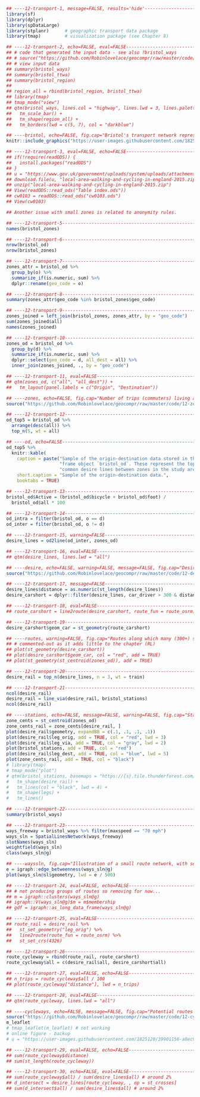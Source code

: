 ```r
## ----12-transport-1, message=FALSE, results='hide'-----------------------
library(sf)
library(dplyr)
library(spDataLarge)
library(stplanr)      # geographic transport data package
library(tmap)         # visualization package (see Chapter 8)

## ----12-transport-2, echo=FALSE, eval=FALSE------------------------------
## # code that generated the input data - see also ?bristol_ways
## # source("https://github.com/Robinlovelace/geocompr/raw/master/code/12-transport-data-gen.R")
## # view input data
## summary(bristol_ways)
## summary(bristol_ttwa)
## summary(bristol_region)
## 
## region_all = rbind(bristol_region, bristol_ttwa)
## library(tmap)
## tmap_mode("view")
## qtm(bristol_ways, lines.col = "highway", lines.lwd = 3, lines.palette = c("green", "black", "red")) +
##   tm_scale_bar() +
##   tm_shape(region_all) +
##   tm_borders(lwd = c(5, 7), col = "darkblue")

## ----bristol, echo=FALSE, fig.cap="Bristol's transport network represented by colored lines for active (green), public (railways, black) and private motor (red) modes of travel. Blue border lines represent the inner city boundary and the larger Travel To Work Area (TTWA).", fig.scap="Bristol's transport network."----
knitr::include_graphics("https://user-images.githubusercontent.com/1825120/34452756-985267de-ed3e-11e7-9f59-fda1f3852253.png")

## ----12-transport-3, eval=FALSE, echo=FALSE------------------------------
## if(!require(readODS)) {
##   install.packages("readODS")
## }
## u = "https://www.gov.uk/government/uploads/system/uploads/attachment_data/file/536823/local-area-walking-and-cycling-in-england-2015.zip"
## download.file(u, "local-area-walking-and-cycling-in-england-2015.zip")
## unzip("local-area-walking-and-cycling-in-england-2015.zip")
## View(readODS::read_ods("Table index.ods"))
## cw0103 = readODS::read_ods("cw0103.ods")
## View(cw0103)

## Another issue with small zones is related to anonymity rules.

## ----12-transport-5------------------------------------------------------
names(bristol_zones)

## ----12-transport-6------------------------------------------------------
nrow(bristol_od)
nrow(bristol_zones)

## ----12-transport-7------------------------------------------------------
zones_attr = bristol_od %>% 
  group_by(o) %>% 
  summarize_if(is.numeric, sum) %>% 
  dplyr::rename(geo_code = o)

## ----12-transport-8------------------------------------------------------
summary(zones_attr$geo_code %in% bristol_zones$geo_code)

## ----12-transport-9------------------------------------------------------
zones_joined = left_join(bristol_zones, zones_attr, by = "geo_code")
sum(zones_joined$all)
names(zones_joined)

## ----12-transport-10-----------------------------------------------------
zones_od = bristol_od %>% 
  group_by(d) %>% 
  summarize_if(is.numeric, sum) %>% 
  dplyr::select(geo_code = d, all_dest = all) %>% 
  inner_join(zones_joined, ., by = "geo_code")

## ----12-transport-11, eval=FALSE-----------------------------------------
## qtm(zones_od, c("all", "all_dest")) +
##   tm_layout(panel.labels = c("Origin", "Destination"))

## ----zones, echo=FALSE, fig.cap="Number of trips (commuters) living and working in the region. The left map shows zone of origin of commute trips; the right map shows zone of destination (generated by the script 12-zones.R).", message=FALSE, fig.scap="Number of trips (commuters) living and working in the region."----
source("https://github.com/Robinlovelace/geocompr/raw/master/code/12-zones.R", print.eval = TRUE)

## ----12-transport-12-----------------------------------------------------
od_top5 = bristol_od %>% 
  arrange(desc(all)) %>% 
  top_n(5, wt = all)

## ----od, echo=FALSE------------------------------------------------------
od_top5 %>% 
  knitr::kable(
    caption = paste("Sample of the origin-destination data stored in the data",
                    "frame object `bristol_od`. These represent the top 5 most", 
                    "common desire lines between zones in the study area."),
    short.caption = "Sample of the origin-destination data.",
    booktabs = TRUE)

## ----12-transport-13-----------------------------------------------------
bristol_od$Active = (bristol_od$bicycle + bristol_od$foot) /
  bristol_od$all * 100

## ----12-transport-14-----------------------------------------------------
od_intra = filter(bristol_od, o == d)
od_inter = filter(bristol_od, o != d)

## ----12-transport-15, warning=FALSE--------------------------------------
desire_lines = od2line(od_inter, zones_od)

## ----12-transport-16, eval=FALSE-----------------------------------------
## qtm(desire_lines, lines.lwd = "all")

## ----desire, echo=FALSE, warning=FALSE, message=FALSE, fig.cap="Desire lines representing trip patterns in Bristol, with width representing number of trips and color representing the percentage of trips made by active modes (walking and cycling). The four black lines represent the interzonal OD pairs in Table 7.1.", fig.asp=0.8, fig.scap="Desire lines representing trip patterns in Bristol."----
source("https://github.com/Robinlovelace/geocompr/raw/master/code/12-desire.R", print.eval = TRUE)

## ----12-transport-17, message=FALSE--------------------------------------
desire_lines$distance = as.numeric(st_length(desire_lines))
desire_carshort = dplyr::filter(desire_lines, car_driver > 300 & distance < 5000)

## ----12-transport-18, eval=FALSE-----------------------------------------
## route_carshort = line2route(desire_carshort, route_fun = route_osrm)

## ----12-transport-19-----------------------------------------------------
desire_carshort$geom_car = st_geometry(route_carshort)

## ----routes, warning=FALSE, fig.cap="Routes along which many (300+) short (<5km Euclidean distance) car journeys are made (red) overlaying desire lines representing the same trips (black) and zone centroids (dots).", echo=FALSE, eval=FALSE, fig.scap="Routes along which many car journeys are made."----
## # commented-out as it adds little to the chapter (RL)
## plot(st_geometry(desire_carshort))
## plot(desire_carshort$geom_car, col = "red", add = TRUE)
## plot(st_geometry(st_centroid(zones_od)), add = TRUE)

## ----12-transport-20-----------------------------------------------------
desire_rail = top_n(desire_lines, n = 3, wt = train)

## ----12-transport-21-----------------------------------------------------
ncol(desire_rail)
desire_rail = line_via(desire_rail, bristol_stations)
ncol(desire_rail)

## ----stations, echo=FALSE, message=FALSE, warning=FALSE, fig.cap="Station nodes (red dots) used as intermediary points that convert straight desire lines with high rail usage (black) into three legs: to the origin station (red) via public transport (gray) and to the destination (a very short blue line).", fig.scap="Station nodes."----
zone_cents = st_centroid(zones_od)
zone_cents_rail = zone_cents[desire_rail, ]
plot(desire_rail$geometry, expandBB = c(.1, .1, .1, .1))
plot(desire_rail$leg_orig, add = TRUE, col = "red", lwd = 3)
plot(desire_rail$leg_via, add = TRUE, col = "gray", lwd = 2)
plot(bristol_stations, add = TRUE, col = "red")
plot(desire_rail$leg_dest, add = TRUE, col = "blue", lwd = 5)
plot(zone_cents_rail, add = TRUE, col = "black")
# library(tmap)
# tmap_mode("plot")
# qtm(bristol_stations, basemaps = "https://{s}.tile.thunderforest.com/transport/{z}/{x}/{y}.png?apikey=feae177da543411c9efa64160305212d", dots.col = "red", symbols.size = 2) +
#   tm_shape(desire_rail) +
#   tm_lines(col = "black", lwd = 4) +
#   tm_shape(legs) +
#   tm_lines()

## ----12-transport-22-----------------------------------------------------
summary(bristol_ways)

## ----12-transport-23-----------------------------------------------------
ways_freeway = bristol_ways %>% filter(maxspeed == "70 mph") 
ways_sln = SpatialLinesNetwork(ways_freeway)
slotNames(ways_sln)
weightfield(ways_sln)
class(ways_sln@g)

## ----wayssln, fig.cap="Illustration of a small route network, with segment thickness proportional to its betweenness, generated using the igraph package and described in the text.", fig.asp=0.8, fig.scap="Illustration of a small route network."----
e = igraph::edge_betweenness(ways_sln@g)
plot(ways_sln@sl$geometry, lwd = e / 500)

## ----12-transport-24, eval=FALSE, echo=FALSE-----------------------------
## # not producing groups of routes so removing for now...
## m = igraph::clusters(ways_sln@g)
## igraph::V(ways_sln@g)$m = m$membership
## gdf = igraph::as_long_data_frame(ways_sln@g)

## ----12-transport-25, eval=FALSE-----------------------------------------
## route_rail = desire_rail %>%
##   st_set_geometry("leg_orig") %>%
##   line2route(route_fun = route_osrm) %>%
##   st_set_crs(4326)

## ----12-transport-26-----------------------------------------------------
route_cycleway = rbind(route_rail, route_carshort)
route_cycleway$all = c(desire_rail$all, desire_carshort$all)

## ----12-transport-27, eval=FALSE, echo=FALSE-----------------------------
## n_trips = route_cycleway$all / 100
## plot(route_cycleway["distance"], lwd = n_trips)

## ----12-transport-28, eval=FALSE-----------------------------------------
## qtm(route_cycleway, lines.lwd = "all")

## ----cycleways, echo=FALSE, message=FALSE, fig.cap="Potential routes along which to prioritise cycle infrastructure in Bristol, based on access key rail stations (red dots) and routes with many short car journeys (north of Bristol surrounding Stoke Bradley). Line thickness is proportional to number of trips.", fig.asp=0.8, fig.scap="Routes along which to prioritise cycle infrastructure."----
source("https://github.com/Robinlovelace/geocompr/raw/master/code/12-cycleways.R")
m_leaflet
# tmap_leaflet(m_leaflet) # not working
# online figure - backup
# u = "https://user-images.githubusercontent.com/1825120/39901156-a8ec9ef6-54be-11e8-94fb-0b5f6b48775e.png"

## ----12-transport-29, eval=FALSE, echo=FALSE-----------------------------
## sum(route_cycleway$distance)
## sum(st_length(route_cycleway))

## ----12-transport-30, echo=FALSE, eval=FALSE-----------------------------
## sum(route_cycleway$all) / sum(desire_lines$all) # around 2%
## d_intersect = desire_lines[route_cycleway, , op = st_crosses]
## sum(d_intersect$all) / sum(desire_lines$all) # around 2%

```

